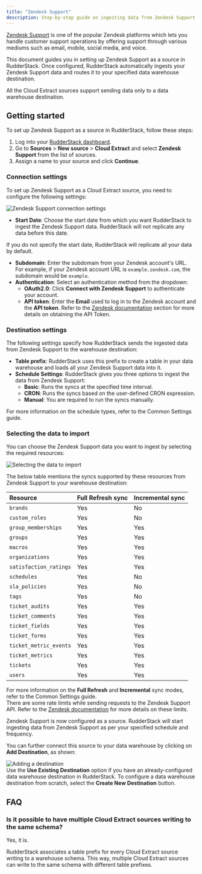 ```yaml
---
title: "Zendesk Support"
description: Step-by-step guide on ingesting data from Zendesk Support into RudderStack.
---
```


[Zendesk Support](https://support.zendesk.com/hc/en-us) is one of the popular Zendesk platforms which lets you handle customer support operations by offering support through various mediums such as email, mobile, social media, and voice.

This document guides you in setting up Zendesk Support as a source in RudderStack. Once configured, RudderStack automatically ingests your Zendesk Support data and routes it to your specified data warehouse destination.

<div class="warningBlock">
All the Cloud Extract sources support sending data only to a <Link to="/destinations/warehouse-destinations/">data warehouse destination</Link>.
</div>

## Getting started

To set up Zendesk Support as a source in RudderStack, follow these steps:

1. Log into your [RudderStack dashboard](https://app.rudderstack.com/).
2. Go to **Sources** > **New source** > **Cloud Extract** and select **Zendesk Support** from the list of sources.
3. Assign a name to your source and click **Continue**.

### Connection settings

To set up Zendesk Support as a Cloud Extract source, you need to configure the following settings:

<img src="../../assets/zendesk-support-settings.png" alt="Zendesk Support connection settings" />

- **Start Date**: Choose the start date from which you want RudderStack to ingest the Zendesk Support data. RudderStack will not replicate any data before this date.

<div class="warningBlock">
If you do not specify the start date, RudderStack will replicate all your data by default.
</div>

- **Subdomain**: Enter the subdomain from your Zendesk account's URL. For example, if your Zendesk account URL is `example.zendesk.com`, the subdomain would be `example`.
- **Authentication**: Select an authentication method from the dropdown:
    - **OAuth2.0**: Click **Connect with Zendesk Support** to authenticate your account.
    - **API token**: Enter the **Email** used to log in to the Zendesk account and the **API token**. Refer to the [Zendesk documentation](https://support.zendesk.com/hc/en-us/articles/4408889192858-Generating-a-new-API-token) section for more details on obtaining the API Token. 


### Destination settings

The following settings specify how RudderStack sends the ingested data from Zendesk Support to the warehouse destination:

- **Table prefix**: RudderStack uses this prefix to create a table in your data warehouse and loads all your Zendesk Support data into it.
- **Schedule Settings**: RudderStack gives you three options to ingest the data from Zendesk Support:
    - **Basic**: Runs the syncs at the specified time interval. 
    - **CRON**: Runs the syncs based on the user-defined CRON expression.
    - **Manual**: You are required to run the syncs manually.

<div class="infoBlock">
For more information on the schedule types, refer to the <Link to="/sources/extract/common-settings/">Common Settings</Link> guide.
</div>

### Selecting the data to import

You can choose the Zendesk Support data you want to ingest by selecting the required resources:

<img src="../../assets/zendesk-resources-support.png" alt="Selecting the data to import" />

The below table mentions the syncs supported by these resources from Zendesk Support to your warehouse destination:

| Resource | Full Refresh sync | Incremental sync | 
| :---| :---- | :---- | 
| `brands` |  Yes | No | 
| `custom_roles` | Yes | No | 
| `group_memberships` | Yes | Yes | 
| `groups` | Yes | Yes | 
| `macros` | Yes | Yes | 
| `organizations` | Yes | Yes | 
| `satisfaction_ratings` | Yes | Yes | 
| `schedules` | Yes | No |
| `sla_policies` | Yes | No |
| `tags` | Yes | No |
| `ticket_audits` | Yes | Yes | 
| `ticket_comments` | Yes | Yes | 
| `ticket_fields` | Yes | Yes | 
| `ticket_forms` | Yes | Yes | 
| `ticket_metric_events` | Yes | Yes | 
| `ticket_metrics` | Yes | Yes | 
| `tickets` | Yes | Yes | 
| `users` | Yes | Yes | 

<div class="infoBlock">
For more information on the <strong>Full Refresh</strong> and <strong>Incremental</strong> sync modes, refer to the <Link to="/sources/extract/common-settings/#sync-modes">Common Settings</Link> guide.
</div>

<div class="warningBlock">
There are some rate limits while sending requests to the Zendesk Support API. Refer to the <a href="https://developer.zendesk.com/api-reference/introduction/rate-limits/">Zendesk documentation</a> for more details on these  limits.
</div>

Zendesk Support is now configured as a source. RudderStack will start ingesting data from Zendesk Support as per your specified schedule and frequency.

You can further connect this source to your data warehouse by clicking on **Add Destination**, as shown:

<img src="../../assets/cloud-extract-sources/add-destination.png" alt="Adding a destination" />

<div class="successBlock">
Use the <strong>Use Existing Destination</strong> option if you have an already-configured data warehouse destination in RudderStack. To configure a data warehouse destination from scratch, select the <strong>Create New Destination</strong> button.
</div>

## FAQ

### Is it possible to have multiple Cloud Extract sources writing to the same schema?

Yes, it is.

RudderStack associates a table prefix for every Cloud Extract source writing to a warehouse schema. This way, multiple Cloud Extract sources can write to the same schema with different table prefixes.



